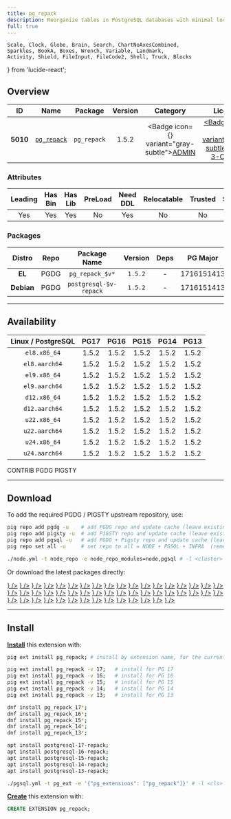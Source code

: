 ```yaml
---
title: pg_repack
description: Reorganize tables in PostgreSQL databases with minimal locks
full: true
---
```


    Scale, Clock, Globe, Brain, Search, ChartNoAxesCombined,
    Sparkles, BookA, Boxes, Wrench, Variable, Landmark,
    Activity, Shield, FileInput, FileCode2, Shell, Truck, Blocks
} from 'lucide-react';

## Overview

| <TooltipIconButton tooltip="Extension unique identifier" side="top">ID</TooltipIconButton> | <TooltipIconButton tooltip="Extension name" side="top">Name</TooltipIconButton> | <TooltipIconButton tooltip="Package name for installation" side="top">Package</TooltipIconButton> | <TooltipIconButton tooltip="Latest available extension version" side="top">Version</TooltipIconButton> | <TooltipIconButton tooltip="Extension category" side="top">Category</TooltipIconButton> | <TooltipIconButton tooltip="Open source license" side="top">License</TooltipIconButton> | <TooltipIconButton tooltip="Programming language" side="top">Lang</TooltipIconButton> |
|:--------:|:--------:|:----------:|:--------------:|:---------------------------------------:|:------------------------------------------------------:|:----:|
| **5010** | [`pg_repack`](https://github.com/reorg/pg_repack) | `pg_repack` | 1.5.2 | <Badge icon={<Landmark />} variant="gray-subtle"><a href="/ext/admin" className="no-underline">ADMIN</a></Badge> | <a href="/ext/list/license#bsd-3-clause" className="no-underline"><Badge icon={<Scale />} variant="blue-subtle">BSD 3-Clause</Badge></a> | <a href="/ext/list/lang#c"><Badge icon={<FileCode2 />} variant="blue-subtle">C</Badge></a> |

### Attributes

| <TooltipIconButton tooltip="The Primary Leading extension in the Package" side="top">Leading</TooltipIconButton> | <TooltipIconButton tooltip="Contains binary utils" side="top">Has Bin</TooltipIconButton> | <TooltipIconButton tooltip="Contains .so shared library files" side="top">Has Lib</TooltipIconButton> | <TooltipIconButton tooltip="Requires preloading via shared_preload_libraries" side="top">PreLoad</TooltipIconButton> | <TooltipIconButton tooltip="Requires CREATE EXTENSION DDL command" side="top">Need DDL</TooltipIconButton> | <TooltipIconButton tooltip="Can be installed in any schema" side="top">Relocatable</TooltipIconButton> | <TooltipIconButton tooltip="Can be created by non-superuser" side="top">Trusted</TooltipIconButton> | <TooltipIconButton tooltip="Schemas used by this extension" side="top">Schemas</TooltipIconButton> |
|:-------:|:-------:|:-------:|:-------:|:--------:|:-----------:|:-------:|:-------:|
| Yes | Yes | Yes | No | Yes | No | No | - |

### Packages

| <TooltipIconButton tooltip="Linux distribution family, EL or Debian" side="top">Distro</TooltipIconButton> | <TooltipIconButton tooltip="Package repository" side="top">Repo</TooltipIconButton> | <TooltipIconButton tooltip="The RPM/DEB Package Name Pattern (replace $v with real pg major)" side="top">Package Name</TooltipIconButton> | <TooltipIconButton tooltip="Latest package version" side="top">Version</TooltipIconButton> | <TooltipIconButton tooltip="RPM/DEB Package dependencies" side="top">Deps</TooltipIconButton> | <TooltipIconButton tooltip="Available in these PostgreSQL Major Versions" side="top">PG Major</TooltipIconButton> |
|:----------:|:--------:|:------------------------:|:-----------:|:------------:|:------------------:|
|   **EL**   | <Badge variant="blue-subtle"><span className="font-bold">PGDG</span></Badge> | `pg_repack_$v*` | `1.5.2` | - | <Badge variant="green-subtle">17</Badge><Badge variant="green-subtle">16</Badge><Badge variant="green-subtle">15</Badge><Badge variant="green-subtle">14</Badge><Badge variant="green-subtle">13</Badge> |
| **Debian** | <Badge variant="blue-subtle"><span className="font-bold">PGDG</span></Badge> | `postgresql-$v-repack` | `1.5.2` | - | <Badge variant="green-subtle">17</Badge><Badge variant="green-subtle">16</Badge><Badge variant="green-subtle">15</Badge><Badge variant="green-subtle">14</Badge><Badge variant="green-subtle">13</Badge> |



------

## Availability

| <TooltipIconButton tooltip="Linux Distro Arch / PostgreSQL Major Version" side="top">Linux / PostgreSQL </TooltipIconButton> | **PG17** | **PG16** | **PG15** | **PG14** | **PG13** |
|:-----:|:-----:|:-----:|:-----:|:-----:|:-----:|
| `el8.x86_64` | <Badge variant="blue-subtle">1.5.2</Badge> | <Badge variant="blue-subtle">1.5.2</Badge> | <Badge variant="blue-subtle">1.5.2</Badge> | <Badge variant="blue-subtle">1.5.2</Badge> | <Badge variant="blue-subtle">1.5.2</Badge> |
| `el8.aarch64` | <Badge variant="blue-subtle">1.5.2</Badge> | <Badge variant="blue-subtle">1.5.2</Badge> | <Badge variant="blue-subtle">1.5.2</Badge> | <Badge variant="blue-subtle">1.5.2</Badge> | <Badge variant="blue-subtle">1.5.2</Badge> |
| `el9.x86_64` | <Badge variant="blue-subtle">1.5.2</Badge> | <Badge variant="blue-subtle">1.5.2</Badge> | <Badge variant="blue-subtle">1.5.2</Badge> | <Badge variant="blue-subtle">1.5.2</Badge> | <Badge variant="blue-subtle">1.5.2</Badge> |
| `el9.aarch64` | <Badge variant="blue-subtle">1.5.2</Badge> | <Badge variant="blue-subtle">1.5.2</Badge> | <Badge variant="blue-subtle">1.5.2</Badge> | <Badge variant="blue-subtle">1.5.2</Badge> | <Badge variant="blue-subtle">1.5.2</Badge> |
| `d12.x86_64` | <Badge variant="blue-subtle">1.5.2</Badge> | <Badge variant="blue-subtle">1.5.2</Badge> | <Badge variant="blue-subtle">1.5.2</Badge> | <Badge variant="blue-subtle">1.5.2</Badge> | <Badge variant="blue-subtle">1.5.2</Badge> |
| `d12.aarch64` | <Badge variant="blue-subtle">1.5.2</Badge> | <Badge variant="blue-subtle">1.5.2</Badge> | <Badge variant="blue-subtle">1.5.2</Badge> | <Badge variant="blue-subtle">1.5.2</Badge> | <Badge variant="blue-subtle">1.5.2</Badge> |
| `u22.x86_64` | <Badge variant="blue-subtle">1.5.2</Badge> | <Badge variant="blue-subtle">1.5.2</Badge> | <Badge variant="blue-subtle">1.5.2</Badge> | <Badge variant="blue-subtle">1.5.2</Badge> | <Badge variant="blue-subtle">1.5.2</Badge> |
| `u22.aarch64` | <Badge variant="blue-subtle">1.5.2</Badge> | <Badge variant="blue-subtle">1.5.2</Badge> | <Badge variant="blue-subtle">1.5.2</Badge> | <Badge variant="blue-subtle">1.5.2</Badge> | <Badge variant="blue-subtle">1.5.2</Badge> |
| `u24.x86_64` | <Badge variant="blue-subtle">1.5.2</Badge> | <Badge variant="blue-subtle">1.5.2</Badge> | <Badge variant="blue-subtle">1.5.2</Badge> | <Badge variant="blue-subtle">1.5.2</Badge> | <Badge variant="blue-subtle">1.5.2</Badge> |
| `u24.aarch64` | <Badge variant="blue-subtle">1.5.2</Badge> | <Badge variant="blue-subtle">1.5.2</Badge> | <Badge variant="blue-subtle">1.5.2</Badge> | <Badge variant="blue-subtle">1.5.2</Badge> | <Badge variant="blue-subtle">1.5.2</Badge> |

<Badge variant="green-subtle"><span className="font-black">CONTRIB</span></Badge> <Badge variant="blue-subtle"><span className="font-black">PGDG</span></Badge> <Badge variant="amber-subtle"><span className="font-black">PIGSTY</span></Badge>

------

## Download

To add the required PGDG / PIGSTY upstream repository, use:

```bash tab="pig"
pig repo add pgdg -u    # add PGDG repo and update cache (leave existing repos)
pig repo add pigsty -u  # add PIGSTY repo and update cache (leave existing repos)
pig repo add pgsql -u   # add PGDG + Pigsty repo and update cache (leave existing repos)
pig repo set all -u     # set repo to all = NODE + PGSQL + INFRA  (remove existing repos)
```
```bash tab="pigsty"
./node.yml -t node_repo -e node_repo_modules=node,pgsql # -l <cluster>
```

Or download the latest packages directly:

<Files>
    <Folder name="el8.x86_64">
        <a href="https://download.postgresql.org/pub/repos/yum/17/redhat/rhel-8-x86_64/pg_repack_17-1.5.2-1PGDG.rhel8.x86_64.rpm"><File name="pg_repack_17-1.5.2-1PGDG.rhel8.x86_64.rpm" icon={<Package className="text-emerald-500" />} /></a>
        <a href="https://download.postgresql.org/pub/repos/yum/16/redhat/rhel-8-x86_64/pg_repack_16-1.5.2-1PGDG.rhel8.x86_64.rpm"><File name="pg_repack_16-1.5.2-1PGDG.rhel8.x86_64.rpm" icon={<Package className="text-emerald-500" />} /></a>
        <a href="https://download.postgresql.org/pub/repos/yum/15/redhat/rhel-8-x86_64/pg_repack_15-1.5.2-1PGDG.rhel8.x86_64.rpm"><File name="pg_repack_15-1.5.2-1PGDG.rhel8.x86_64.rpm" icon={<Package className="text-emerald-500" />} /></a>
        <a href="https://download.postgresql.org/pub/repos/yum/14/redhat/rhel-8-x86_64/pg_repack_14-1.5.2-1PGDG.rhel8.x86_64.rpm"><File name="pg_repack_14-1.5.2-1PGDG.rhel8.x86_64.rpm" icon={<Package className="text-emerald-500" />} /></a>
        <a href="https://download.postgresql.org/pub/repos/yum/13/redhat/rhel-8-x86_64/pg_repack_13-1.5.2-1PGDG.rhel8.x86_64.rpm"><File name="pg_repack_13-1.5.2-1PGDG.rhel8.x86_64.rpm" icon={<Package className="text-emerald-500" />} /></a>
    </Folder>
    <Folder name="el8.aarch64">
        <a href="https://download.postgresql.org/pub/repos/yum/17/redhat/rhel-8-aarch64/pg_repack_17-1.5.2-1PGDG.rhel8.aarch64.rpm"><File name="pg_repack_17-1.5.2-1PGDG.rhel8.aarch64.rpm" icon={<Package className="text-orange-500" />} /></a>
        <a href="https://download.postgresql.org/pub/repos/yum/16/redhat/rhel-8-aarch64/pg_repack_16-1.5.2-1PGDG.rhel8.aarch64.rpm"><File name="pg_repack_16-1.5.2-1PGDG.rhel8.aarch64.rpm" icon={<Package className="text-orange-500" />} /></a>
        <a href="https://download.postgresql.org/pub/repos/yum/15/redhat/rhel-8-aarch64/pg_repack_15-1.5.2-1PGDG.rhel8.aarch64.rpm"><File name="pg_repack_15-1.5.2-1PGDG.rhel8.aarch64.rpm" icon={<Package className="text-orange-500" />} /></a>
        <a href="https://download.postgresql.org/pub/repos/yum/14/redhat/rhel-8-aarch64/pg_repack_14-1.5.2-1PGDG.rhel8.aarch64.rpm"><File name="pg_repack_14-1.5.2-1PGDG.rhel8.aarch64.rpm" icon={<Package className="text-orange-500" />} /></a>
        <a href="https://download.postgresql.org/pub/repos/yum/13/redhat/rhel-8-aarch64/pg_repack_13-1.5.2-1PGDG.rhel8.aarch64.rpm"><File name="pg_repack_13-1.5.2-1PGDG.rhel8.aarch64.rpm" icon={<Package className="text-orange-500" />} /></a>
    </Folder>
    <Folder name="el9.x86_64">
        <a href="https://download.postgresql.org/pub/repos/yum/17/redhat/rhel-9-x86_64/pg_repack_17-1.5.2-1PGDG.rhel9.x86_64.rpm"><File name="pg_repack_17-1.5.2-1PGDG.rhel9.x86_64.rpm" icon={<Package className="text-emerald-500" />} /></a>
        <a href="https://download.postgresql.org/pub/repos/yum/16/redhat/rhel-9-x86_64/pg_repack_16-1.5.2-1PGDG.rhel9.x86_64.rpm"><File name="pg_repack_16-1.5.2-1PGDG.rhel9.x86_64.rpm" icon={<Package className="text-emerald-500" />} /></a>
        <a href="https://download.postgresql.org/pub/repos/yum/15/redhat/rhel-9-x86_64/pg_repack_15-1.5.2-1PGDG.rhel9.x86_64.rpm"><File name="pg_repack_15-1.5.2-1PGDG.rhel9.x86_64.rpm" icon={<Package className="text-emerald-500" />} /></a>
        <a href="https://download.postgresql.org/pub/repos/yum/14/redhat/rhel-9-x86_64/pg_repack_14-1.5.2-1PGDG.rhel9.x86_64.rpm"><File name="pg_repack_14-1.5.2-1PGDG.rhel9.x86_64.rpm" icon={<Package className="text-emerald-500" />} /></a>
        <a href="https://download.postgresql.org/pub/repos/yum/13/redhat/rhel-9-x86_64/pg_repack_13-1.5.2-1PGDG.rhel9.x86_64.rpm"><File name="pg_repack_13-1.5.2-1PGDG.rhel9.x86_64.rpm" icon={<Package className="text-emerald-500" />} /></a>
    </Folder>
    <Folder name="el9.aarch64">
        <a href="https://download.postgresql.org/pub/repos/yum/17/redhat/rhel-9-aarch64/pg_repack_17-1.5.2-1PGDG.rhel9.aarch64.rpm"><File name="pg_repack_17-1.5.2-1PGDG.rhel9.aarch64.rpm" icon={<Package className="text-orange-500" />} /></a>
        <a href="https://download.postgresql.org/pub/repos/yum/16/redhat/rhel-9-aarch64/pg_repack_16-1.5.2-1PGDG.rhel9.aarch64.rpm"><File name="pg_repack_16-1.5.2-1PGDG.rhel9.aarch64.rpm" icon={<Package className="text-orange-500" />} /></a>
        <a href="https://download.postgresql.org/pub/repos/yum/15/redhat/rhel-9-aarch64/pg_repack_15-1.5.2-1PGDG.rhel9.aarch64.rpm"><File name="pg_repack_15-1.5.2-1PGDG.rhel9.aarch64.rpm" icon={<Package className="text-orange-500" />} /></a>
        <a href="https://download.postgresql.org/pub/repos/yum/14/redhat/rhel-9-aarch64/pg_repack_14-1.5.2-1PGDG.rhel9.aarch64.rpm"><File name="pg_repack_14-1.5.2-1PGDG.rhel9.aarch64.rpm" icon={<Package className="text-orange-500" />} /></a>
        <a href="https://download.postgresql.org/pub/repos/yum/13/redhat/rhel-9-aarch64/pg_repack_13-1.5.2-1PGDG.rhel9.aarch64.rpm"><File name="pg_repack_13-1.5.2-1PGDG.rhel9.aarch64.rpm" icon={<Package className="text-orange-500" />} /></a>
    </Folder>
    <Folder name="d12.x86_64">
        <a href="https://apt.postgresql.org/pub/repos/apt/pool/main/p/pg-repack/postgresql-17-repack_1.5.2-1.pgdg120+1_arm64.deb"><File name="postgresql-17-repack_1.5.2-1.pgdg120+1_arm64.deb" icon={<Box className="text-emerald-500" />} /></a>
        <a href="https://apt.postgresql.org/pub/repos/apt/pool/main/p/pg-repack/postgresql-16-repack_1.5.2-1.pgdg120+1_arm64.deb"><File name="postgresql-16-repack_1.5.2-1.pgdg120+1_arm64.deb" icon={<Box className="text-emerald-500" />} /></a>
        <a href="https://apt.postgresql.org/pub/repos/apt/pool/main/p/pg-repack/postgresql-15-repack_1.5.2-1.pgdg120+1_arm64.deb"><File name="postgresql-15-repack_1.5.2-1.pgdg120+1_arm64.deb" icon={<Box className="text-emerald-500" />} /></a>
        <a href="https://apt.postgresql.org/pub/repos/apt/pool/main/p/pg-repack/postgresql-14-repack_1.5.2-1.pgdg120+1_arm64.deb"><File name="postgresql-14-repack_1.5.2-1.pgdg120+1_arm64.deb" icon={<Box className="text-emerald-500" />} /></a>
        <a href="https://apt.postgresql.org/pub/repos/apt/pool/main/p/pg-repack/postgresql-13-repack_1.5.2-1.pgdg120+1_arm64.deb"><File name="postgresql-13-repack_1.5.2-1.pgdg120+1_arm64.deb" icon={<Box className="text-emerald-500" />} /></a>
    </Folder>
    <Folder name="d12.aarch64">
        <a href="https://apt.postgresql.org/pub/repos/apt/pool/main/p/pg-repack/postgresql-17-repack_1.5.2-1.pgdg120+1_amd64.deb"><File name="postgresql-17-repack_1.5.2-1.pgdg120+1_amd64.deb" icon={<Box className="text-orange-500" />} /></a>
        <a href="https://apt.postgresql.org/pub/repos/apt/pool/main/p/pg-repack/postgresql-16-repack_1.5.2-1.pgdg120+1_amd64.deb"><File name="postgresql-16-repack_1.5.2-1.pgdg120+1_amd64.deb" icon={<Box className="text-orange-500" />} /></a>
        <a href="https://apt.postgresql.org/pub/repos/apt/pool/main/p/pg-repack/postgresql-15-repack_1.5.2-1.pgdg120+1_amd64.deb"><File name="postgresql-15-repack_1.5.2-1.pgdg120+1_amd64.deb" icon={<Box className="text-orange-500" />} /></a>
        <a href="https://apt.postgresql.org/pub/repos/apt/pool/main/p/pg-repack/postgresql-14-repack_1.5.2-1.pgdg120+1_amd64.deb"><File name="postgresql-14-repack_1.5.2-1.pgdg120+1_amd64.deb" icon={<Box className="text-orange-500" />} /></a>
        <a href="https://apt.postgresql.org/pub/repos/apt/pool/main/p/pg-repack/postgresql-13-repack_1.5.2-1.pgdg120+1_amd64.deb"><File name="postgresql-13-repack_1.5.2-1.pgdg120+1_amd64.deb" icon={<Box className="text-orange-500" />} /></a>
    </Folder>
    <Folder name="u22.x86_64">
        <a href="https://apt.postgresql.org/pub/repos/apt/pool/main/p/pg-repack/postgresql-17-repack_1.5.2-1.pgdg22.04+1_amd64.deb"><File name="postgresql-17-repack_1.5.2-1.pgdg22.04+1_amd64.deb" icon={<Box className="text-emerald-500" />} /></a>
        <a href="https://apt.postgresql.org/pub/repos/apt/pool/main/p/pg-repack/postgresql-16-repack_1.5.2-1.pgdg22.04+1_amd64.deb"><File name="postgresql-16-repack_1.5.2-1.pgdg22.04+1_amd64.deb" icon={<Box className="text-emerald-500" />} /></a>
        <a href="https://apt.postgresql.org/pub/repos/apt/pool/main/p/pg-repack/postgresql-15-repack_1.5.2-1.pgdg22.04+1_amd64.deb"><File name="postgresql-15-repack_1.5.2-1.pgdg22.04+1_amd64.deb" icon={<Box className="text-emerald-500" />} /></a>
        <a href="https://apt.postgresql.org/pub/repos/apt/pool/main/p/pg-repack/postgresql-14-repack_1.5.2-1.pgdg22.04+1_amd64.deb"><File name="postgresql-14-repack_1.5.2-1.pgdg22.04+1_amd64.deb" icon={<Box className="text-emerald-500" />} /></a>
        <a href="https://apt.postgresql.org/pub/repos/apt/pool/main/p/pg-repack/postgresql-13-repack_1.5.2-1.pgdg22.04+1_amd64.deb"><File name="postgresql-13-repack_1.5.2-1.pgdg22.04+1_amd64.deb" icon={<Box className="text-emerald-500" />} /></a>
    </Folder>
    <Folder name="u22.aarch64">
        <a href="https://apt.postgresql.org/pub/repos/apt/pool/main/p/pg-repack/postgresql-17-repack_1.5.2-1.pgdg22.04+1_arm64.deb"><File name="postgresql-17-repack_1.5.2-1.pgdg22.04+1_arm64.deb" icon={<Box className="text-orange-500" />} /></a>
        <a href="https://apt.postgresql.org/pub/repos/apt/pool/main/p/pg-repack/postgresql-16-repack_1.5.2-1.pgdg22.04+1_arm64.deb"><File name="postgresql-16-repack_1.5.2-1.pgdg22.04+1_arm64.deb" icon={<Box className="text-orange-500" />} /></a>
        <a href="https://apt.postgresql.org/pub/repos/apt/pool/main/p/pg-repack/postgresql-15-repack_1.5.2-1.pgdg22.04+1_arm64.deb"><File name="postgresql-15-repack_1.5.2-1.pgdg22.04+1_arm64.deb" icon={<Box className="text-orange-500" />} /></a>
        <a href="https://apt.postgresql.org/pub/repos/apt/pool/main/p/pg-repack/postgresql-14-repack_1.5.2-1.pgdg22.04+1_arm64.deb"><File name="postgresql-14-repack_1.5.2-1.pgdg22.04+1_arm64.deb" icon={<Box className="text-orange-500" />} /></a>
        <a href="https://apt.postgresql.org/pub/repos/apt/pool/main/p/pg-repack/postgresql-13-repack_1.5.2-1.pgdg22.04+1_arm64.deb"><File name="postgresql-13-repack_1.5.2-1.pgdg22.04+1_arm64.deb" icon={<Box className="text-orange-500" />} /></a>
    </Folder>
    <Folder name="u24.x86_64">
        <a href="https://apt.postgresql.org/pub/repos/apt/pool/main/p/pg-repack/postgresql-17-repack_1.5.2-1.pgdg24.04+1_amd64.deb"><File name="postgresql-17-repack_1.5.2-1.pgdg24.04+1_amd64.deb" icon={<Box className="text-emerald-500" />} /></a>
        <a href="https://apt.postgresql.org/pub/repos/apt/pool/main/p/pg-repack/postgresql-16-repack_1.5.2-1.pgdg24.04+1_amd64.deb"><File name="postgresql-16-repack_1.5.2-1.pgdg24.04+1_amd64.deb" icon={<Box className="text-emerald-500" />} /></a>
        <a href="https://apt.postgresql.org/pub/repos/apt/pool/main/p/pg-repack/postgresql-15-repack_1.5.2-1.pgdg24.04+1_amd64.deb"><File name="postgresql-15-repack_1.5.2-1.pgdg24.04+1_amd64.deb" icon={<Box className="text-emerald-500" />} /></a>
        <a href="https://apt.postgresql.org/pub/repos/apt/pool/main/p/pg-repack/postgresql-14-repack_1.5.2-1.pgdg24.04+1_amd64.deb"><File name="postgresql-14-repack_1.5.2-1.pgdg24.04+1_amd64.deb" icon={<Box className="text-emerald-500" />} /></a>
        <a href="https://apt.postgresql.org/pub/repos/apt/pool/main/p/pg-repack/postgresql-13-repack_1.5.2-1.pgdg24.04+1_amd64.deb"><File name="postgresql-13-repack_1.5.2-1.pgdg24.04+1_amd64.deb" icon={<Box className="text-emerald-500" />} /></a>
    </Folder>
    <Folder name="u24.aarch64">
        <a href="https://apt.postgresql.org/pub/repos/apt/pool/main/p/pg-repack/postgresql-17-repack_1.5.2-1.pgdg24.04+1_arm64.deb"><File name="postgresql-17-repack_1.5.2-1.pgdg24.04+1_arm64.deb" icon={<Box className="text-orange-500" />} /></a>
        <a href="https://apt.postgresql.org/pub/repos/apt/pool/main/p/pg-repack/postgresql-16-repack_1.5.2-1.pgdg24.04+1_arm64.deb"><File name="postgresql-16-repack_1.5.2-1.pgdg24.04+1_arm64.deb" icon={<Box className="text-orange-500" />} /></a>
        <a href="https://apt.postgresql.org/pub/repos/apt/pool/main/p/pg-repack/postgresql-15-repack_1.5.2-1.pgdg24.04+1_arm64.deb"><File name="postgresql-15-repack_1.5.2-1.pgdg24.04+1_arm64.deb" icon={<Box className="text-orange-500" />} /></a>
        <a href="https://apt.postgresql.org/pub/repos/apt/pool/main/p/pg-repack/postgresql-14-repack_1.5.2-1.pgdg24.04+1_arm64.deb"><File name="postgresql-14-repack_1.5.2-1.pgdg24.04+1_arm64.deb" icon={<Box className="text-orange-500" />} /></a>
        <a href="https://apt.postgresql.org/pub/repos/apt/pool/main/p/pg-repack/postgresql-13-repack_1.5.2-1.pgdg24.04+1_arm64.deb"><File name="postgresql-13-repack_1.5.2-1.pgdg24.04+1_arm64.deb" icon={<Box className="text-orange-500" />} /></a>
    </Folder>
</Files>

------

## Install

[**Install**](/docs/pgsql/extension/install) this extension with:

```bash tab="pig"
pig ext install pg_repack; # install by extension name, for the current active PG version

pig ext install pg_repack -v 17;   # install for PG 17
pig ext install pg_repack -v 16;   # install for PG 16
pig ext install pg_repack -v 15;   # install for PG 15
pig ext install pg_repack -v 14;   # install for PG 14
pig ext install pg_repack -v 13;   # install for PG 13
```
```bash tab="yum" 
dnf install pg_repack_17*;
dnf install pg_repack_16*;
dnf install pg_repack_15*;
dnf install pg_repack_14*;
dnf install pg_repack_13*;
```
```bash tab="apt" 
apt install postgresql-17-repack;
apt install postgresql-16-repack;
apt install postgresql-15-repack;
apt install postgresql-14-repack;
apt install postgresql-13-repack;
```
```bash tab="ansible"
./pgsql.yml -t pg_ext -e '{"pg_extensions": ["pg_repack"]}' # -l <cls>
```

[**Create**](/docs/pgsql/extension/create) this extension with:

```sql
CREATE EXTENSION pg_repack;
```


